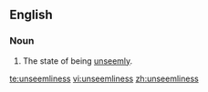 ==English==
===Noun===
{{en-noun|-}}
# The state of being [[unseemly]].

[[te:unseemliness]]
[[vi:unseemliness]]
[[zh:unseemliness]]